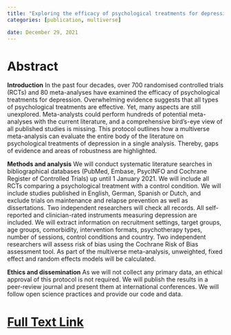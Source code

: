 ```yaml
---
title: "Exploring the efficacy of psychological treatments for depression: a multiverse meta-analysis protocol"
categories: [publication, multiverse]

date: December 29, 2021
---
```


# Abstract

**Introduction** In the past four decades, over 700 randomised controlled trials (RCTs) and 80 meta-analyses have examined the efficacy of psychological treatments for depression. Overwhelming evidence suggests that all types of psychological treatments are effective. Yet, many aspects are still unexplored. Meta-analysts could perform hundreds of potential meta-analyses with the current literature, and a comprehensive bird's-eye view of all published studies is missing. This protocol outlines how a multiverse meta-analysis can evaluate the entire body of the literature on psychological treatments of depression in a single analysis. Thereby, gaps of evidence and areas of robustness are highlighted.

**Methods and analysis** We will conduct systematic literature searches in bibliographical databases (PubMed, Embase, PsycINFO and Cochrane Register of Controlled Trials) up until 1 January 2021. We will include all RCTs comparing a psychological treatment with a control condition. We will include studies published in English, German, Spanish or Dutch, and exclude trials on maintenance and relapse prevention as well as dissertations. Two independent researchers will check all records. All self-reported and clinician-rated instruments measuring depression are included. We will extract information on recruitment settings, target groups, age groups, comorbidity, intervention formats, psychotherapy types, number of sessions, control conditions and country. Two independent researchers will assess risk of bias using the Cochrane Risk of Bias assessment tool. As part of the multiverse meta-analysis, unweighted, fixed effect and random effects models will be calculated.

**Ethics and dissemination** As we will not collect any primary data, an ethical approval of this protocol is not required. We will publish the results in a peer-review journal and present them at international conferences. We will follow open science practices and provide our code and data.

# [Full Text Link](https://bmjopen.bmj.com/content/bmjopen/12/1/e050197.full.pdf)
